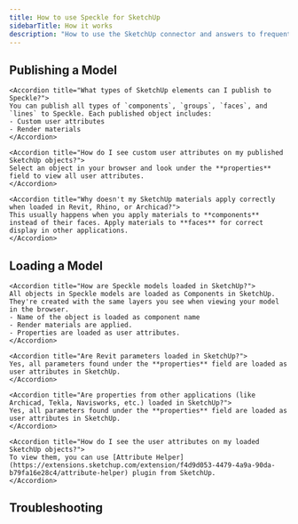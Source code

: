 ```yaml
---
title: How to use Speckle for SketchUp
sidebarTitle: How it works
description: "How to use the SketchUp connector and answers to frequently asked questions"
---
```


## Publishing a Model

<AccordionGroup>

    <Accordion title="What types of SketchUp elements can I publish to Speckle?">
    You can publish all types of `components`, `groups`, `faces`, and `lines` to Speckle. Each published object includes:
    - Custom user attributes
    - Render materials
    </Accordion>

    <Accordion title="How do I see custom user attributes on my published SketchUp objects?">
    Select an object in your browser and look under the **properties** field to view all user attributes.
    </Accordion>

    <Accordion title="Why doesn't my SketchUp materials apply correctly when loaded in Revit, Rhino, or Archicad?">
    This usually happens when you apply materials to **components** instead of their faces. Apply materials to **faces** for correct display in other applications.
    </Accordion>

</AccordionGroup>

## Loading a Model

<AccordionGroup>

    <Accordion title="How are Speckle models loaded in SketchUp?">
    All objects in Speckle models are loaded as Components in SketchUp. They're created with the same layers you see when viewing your model in the browser.
    - Name of the object is loaded as component name
    - Render materials are applied.
    - Properties are loaded as user attributes.
    </Accordion>

    <Accordion title="Are Revit parameters loaded in SketchUp?">
    Yes, all parameters found under the **properties** field are loaded as user attributes in SketchUp.
    </Accordion>

    <Accordion title="Are properties from other applications (like Archicad, Tekla, Navisworks, etc.) loaded in SketchUp?">
    Yes, all parameters found under the **properties** field are loaded as user attributes in SketchUp.
    </Accordion>

    <Accordion title="How do I see the user attributes on my loaded SketchUp objects?">
    To view them, you can use [Attribute Helper](https://extensions.sketchup.com/extension/f4d9d053-4479-4a9a-90da-b79fa16e28c4/attribute-helper) plugin from SketchUp.
    </Accordion>
    
</AccordionGroup>

## Troubleshooting


<ConnectorTroubleshooting app="SketchUp" />
